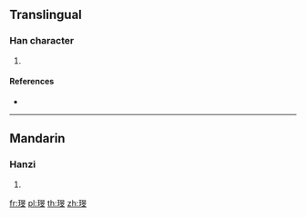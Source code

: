 {{character info/new}}
==Translingual==

===Han character===
{{Han char|rn=96|rad=玉|as=08|sn=12|four=16141|canj=MGAYK}}

# {{defn|Han|sort=玉08}}

====References====
* {{Han ref|kx=0734.130|dkj=21052|hdz=21122.020|uh=741D|ud=29725|bh=DAA7|bd=55975}}

----

==Mandarin==

===Hanzi===
{{cmn-hanzi|pin=[[wén]] ([[wen2]])|wg=wen<sup>2</sup>}}

# {{defn|lang=cmn|sort=玉08}}

[[fr:琝]]
[[pl:琝]]
[[th:琝]]
[[zh:琝]]